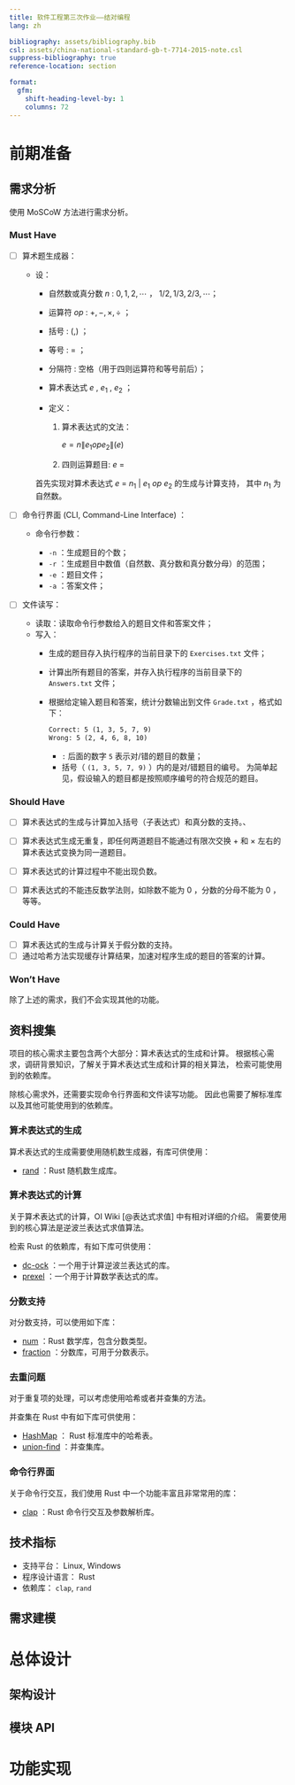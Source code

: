 ```yaml
---
title: 软件工程第三次作业——结对编程
lang: zh

bibliography: assets/bibliography.bib
csl: assets/china-national-standard-gb-t-7714-2015-note.csl
suppress-bibliography: true
reference-location: section

format:
  gfm:
    shift-heading-level-by: 1
    columns: 72
---
```


# 前期准备

## 需求分析

使用 MoSCoW 方法进行需求分析。

### Must Have

-   [ ] 算术题生成器：

    -   设：

        -   自然数或真分数 $n$ : $0, 1, 2, \cdots$ ， $1/2, 1/3, 2/3, \cdots$；

        -   运算符 $op$ : $+, -, \times, \div$ ；

        -   括号 : $(, )$ ；

        -   等号 : $=$ ；

        -   分隔符 : 空格（用于四则运算符和等号前后）；

        -   算术表达式 $e$ , $e_1$ , $e_2$ ；

        -   定义：

            1.  算术表达式的文法：

                $e = n \| e_1 op e_2 \| ( e )$

            2.  四则运算题目: $e\ =$

        首先实现对算术表达式 $e\ =\ n_1\ |\ e_1\ op\ e_2$ 的生成与计算支持，
        其中 $n_1$ 为自然数。

-   [ ] 命令行界面 (CLI, Command-Line Interface) ：

    -   命令行参数：

        -   `-n` ：生成题目的个数；
        -   `-r` ：生成题目中数值（自然数、真分数和真分数分母）的范围；
        -   `-e` ：题目文件；
        -   `-a` ：答案文件；

-   [ ] 文件读写：

    -   读取：读取命令行参数给入的题目文件和答案文件；
    -   写入：
        -   生成的题目存入执行程序的当前目录下的 `Exercises.txt` 文件；

        -   计算出所有题目的答案，并存入执行程序的当前目录下的 `Answers.txt` 文件；

        -   根据给定输入题目和答案，统计分数输出到文件 `Grade.txt` ，格式如下：

            ``` txt
            Correct: 5 (1, 3, 5, 7, 9)
            Wrong: 5 (2, 4, 6, 8, 10)
            ```

            -   `:` 后面的数字 `5` 表示对/错的题目的数量；
            -   括号（ `(1, 3, 5, 7, 9)` ）内的是对/错题目的编号。
                为简单起见，假设输入的题目都是按照顺序编号的符合规范的题目。

### Should Have

-   [ ] 算术表达式的生成与计算加入括号（子表达式）和真分数的支持。、

-   [ ] 算术表达式生成无重复，即任何两道题目不能通过有限次交换 $+$ 和 $\times$
        左右的算术表达式变换为同一道题目。

-   [ ] 算术表达式的计算过程中不能出现负数。

-   [ ] 算术表达式的不能违反数学法则，如除数不能为 $0$ ，分数的分母不能为 $0$ ，等等。

### Could Have

-   [ ] 算术表达式的生成与计算关于假分数的支持。
-   [ ] 通过哈希方法实现缓存计算结果，加速对程序生成的题目的答案的计算。

### Won't Have

除了上述的需求，我们不会实现其他的功能。

## 资料搜集

项目的核心需求主要包含两个大部分：算术表达式的生成和计算。
根据核心需求，调研背景知识，了解关于算术表达式生成和计算的相关算法，
检索可能使用到的依赖库。

除核心需求外，还需要实现命令行界面和文件读写功能。
因此也需要了解标准库以及其他可能使用到的依赖库。

### 算术表达式的生成

算术表达式的生成需要使用随机数生成器，有库可供使用：

-  [rand](https://crates.io/crates/rand) ：Rust 随机数生成库。

### 算术表达式的计算

关于算术表达式的计算，OI Wiki [@表达式求值] 中有相对详细的介绍。
需要使用到的核心算法是逆波兰表达式求值算法。

检索 Rust 的依赖库，有如下库可供使用：

-   [dc-ock](https://crates.io/crates/dc-ock) ：一个用于计算逆波兰表达式的库。
-   [prexel](https://crates.io/crates/prexel) ：一个用于计算数学表达式的库。

### 分数支持

对分数支持，可以使用如下库：

-   [num](https://crates.io/crates/num) ：Rust 数学库，包含分数类型。
-   [fraction](https://crates.io/crates/fraction) ：分数库，可用于分数表示。

### 去重问题

对于重复项的处理，可以考虑使用哈希或者并查集的方法。

并查集在 Rust 中有如下库可供使用：

-   [HashMap](https://doc.rust-lang.org/std/collections/struct.HashMap.html) ：
    Rust 标准库中的哈希表。
-   [union-find](https://crates.io/crates/union-find) ：并查集库。

### 命令行界面

关于命令行交互，我们使用 Rust 中一个功能丰富且非常常用的库：

-   [clap](https://crates.io/crates/clap) ：Rust 命令行交互及参数解析库。

## 技术指标

-   支持平台： Linux, Windows
-   程序设计语言： Rust
-   依赖库： `clap`, `rand`

## 需求建模

# 总体设计

## 架构设计

## 模块 API

# 功能实现
